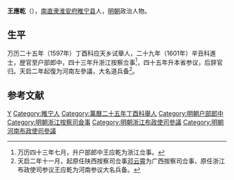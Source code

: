 {{noteTA
|1=zh-hans:乾; zh-hant:乾;
|2=乾
}}
{{Otheruses|other=名为王应乾的其他人物|王应乾}}

'''王應乾'''（{{bd|？||？|catIdx=}}），[[南直隶|南直隶]][[淮安府|淮安府]][[睢宁县|睢宁县]]人，[[明朝|明朝]]政治人物。

== 生平 ==
万历二十五年（1597年）丁酉科应天乡试舉人，二十九年（1601年）辛丑科進士，歴官至户部郎中，四十三年升浙江按察佥事<ref>万历四十三年七月，升户部郎中王应乾为浙江佥事。</ref>，四十五年升本省参议，后辞官归。天启二年起復为河南左參議，大名道兵备<ref>天启二年十一月，起原任陕西按察司佥事[[邓云霄|邓云霄]]为广西按察司佥事，原任浙江布政使司参议王应乾为河南参议大名兵备。</ref>。

==参考文献==
{{reflist}}

{{萬曆二十九年辛丑科殿試金榜}}

{{Authority control}}

{{DEFAULTSORT:}}
[[Category:王姓|Y]]
[[Category:睢宁人|Category:睢宁人]]
[[Category:萬曆二十五年丁酉科舉人|Category:萬曆二十五年丁酉科舉人]]
[[Category:明朝户部郎中|Category:明朝户部郎中]]
[[Category:明朝浙江按察司僉事|Category:明朝浙江按察司僉事]]
[[Category:明朝浙江布政使司參議|Category:明朝浙江布政使司參議]]
[[Category:明朝河南布政使司參議|Category:明朝河南布政使司參議]]